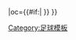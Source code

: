 {{fb team |t=柏林普鲁士网球|tan=柏林普鲁士网球俱乐部|tc=GER|abb={{#if:{{{abb|}}}|TBB}}|oc={{#if:{{{oc|}}}|{{{oc}}} }} }}<!--
--><noinclude>[[Category:足球模板]]</noinclude>